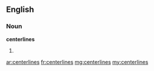 ==English==

===Noun===
'''centerlines'''

# {{plural of|centerline}}

[[ar:centerlines]]
[[fr:centerlines]]
[[mg:centerlines]]
[[my:centerlines]]